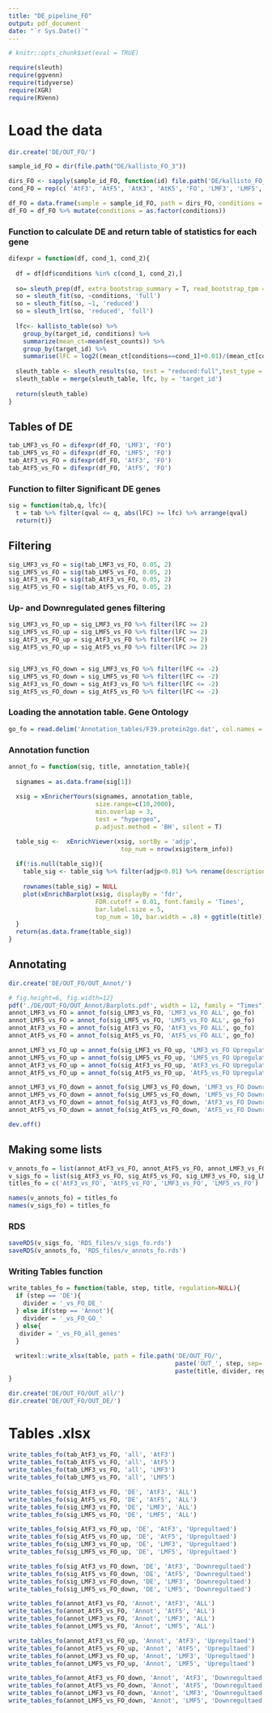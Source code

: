 ```yaml
---
title: "DE_pipeline_FO"
output: pdf_document
date: "`r Sys.Date()`"
---
```


```r
# knitr::opts_chunk$set(eval = TRUE)
```

```r
require(sleuth)
require(ggvenn)
require(tidyverse)
require(XGR)
require(RVenn)
```

# Load the data

```r
dir.create('DE/OUT_FO/')
```


```r
sample_id_FO = dir(file.path("DE/kallisto_FO_3"))

dirs_FO <- sapply(sample_id_FO, function(id) file.path('DE/kallisto_FO_3', id))
cond_FO = rep(c( 'AtF3', 'AtF5', 'AtK3', 'AtK5', 'FO', 'LMF3', 'LMF5', 'LMK3', 'LMK5'), each = 3)

df_FO = data.frame(sample = sample_id_FO, path = dirs_FO, conditions = cond_FO)
df_FO = df_FO %>% mutate(conditions = as.factor(conditions))
```

### Function to calculate DE and return table of statistics for each gene

```r
difexpr = function(df, cond_1, cond_2){
  
  df = df[df$conditions %in% c(cond_1, cond_2),]
  
  so= sleuth_prep(df, extra_bootstrap_summary = T, read_bootstrap_tpm = TRUE, ~conditions)
  so = sleuth_fit(so, ~conditions, 'full')
  so = sleuth_fit(so, ~1, 'reduced')
  so = sleuth_lrt(so, 'reduced', 'full')
  
  lfc<- kallisto_table(so) %>%
    group_by(target_id, conditions) %>%
    summarize(mean_ct=mean(est_counts)) %>%
    group_by(target_id) %>% 
    summarise(lFC = log2((mean_ct[conditions==cond_1]+0.01)/(mean_ct[conditions==cond_2]+0.01)))
  
  sleuth_table <- sleuth_results(so, test = "reduced:full",test_type = 'lrt')
  sleuth_table = merge(sleuth_table, lfc, by = 'target_id')
  
  return(sleuth_table)
}
```

## Tables of DE

```r

tab_LMF3_vs_FO = difexpr(df_FO, 'LMF3', 'FO') 
tab_LMF5_vs_FO = difexpr(df_FO, 'LMF5', 'FO')
tab_AtF3_vs_FO = difexpr(df_FO, 'AtF3', 'FO')
tab_AtF5_vs_FO = difexpr(df_FO, 'AtF5', 'FO')

```

### Function to filter Significant DE genes

```r
sig = function(tab,q, lfc){
  t = tab %>% filter(qval <= q, abs(lFC) >= lfc) %>% arrange(qval)
  return(t)}
```

## Filtering

```r
sig_LMF3_vs_FO = sig(tab_LMF3_vs_FO, 0.05, 2)
sig_LMF5_vs_FO = sig(tab_LMF5_vs_FO, 0.05, 2)
sig_AtF3_vs_FO = sig(tab_AtF3_vs_FO, 0.05, 2)
sig_AtF5_vs_FO = sig(tab_AtF5_vs_FO, 0.05, 2)
```

### Up- and Downregulated genes filtering

```r
sig_LMF3_vs_FO_up = sig_LMF3_vs_FO %>% filter(lFC >= 2)
sig_LMF5_vs_FO_up = sig_LMF5_vs_FO %>% filter(lFC >= 2)
sig_AtF3_vs_FO_up = sig_AtF3_vs_FO %>% filter(lFC >= 2)
sig_AtF5_vs_FO_up = sig_AtF5_vs_FO %>% filter(lFC >= 2)


sig_LMF3_vs_FO_down = sig_LMF3_vs_FO %>% filter(lFC <= -2)
sig_LMF5_vs_FO_down = sig_LMF5_vs_FO %>% filter(lFC <= -2)
sig_AtF3_vs_FO_down = sig_AtF3_vs_FO %>% filter(lFC <= -2)
sig_AtF5_vs_FO_down = sig_AtF5_vs_FO %>% filter(lFC <= -2)

```

### Loading the annotation table. Gene Ontology

```r
go_fo = read.delim('Annotation_tables/F39.protein2go.dat', col.names = c('target_id', 'description')) %>% separate('description', into = c('description', 'id'), sep = ';') %>% select(-id)
```

### Annotation function

```r

annot_fo = function(sig, title, annotation_table){
  
  signames = as.data.frame(sig[1])
  
  xsig = xEnricherYours(signames, annotation_table, 
                        size.range=c(10,2000),
                        min.overlap = 3,
                        test = "hypergeo",
                        p.adjust.method = 'BH', silent = T)

  table_sig <-  xEnrichViewer(xsig, sortBy = 'adjp', 
                               top_num = nrow(xsig$term_info))
  
  if(!is.null(table_sig)){
    table_sig <- table_sig %>% filter(adjp<0.01) %>% rename(description = name)
    
    rownames(table_sig) = NULL
    plot(xEnrichBarplot(xsig, displayBy = 'fdr', 
                        FDR.cutoff = 0.01, font.family = 'Times',
                        bar.label.size = 5, 
                        top_num = 10, bar.width = .8) + ggtitle(title)) 
  }
  return(as.data.frame(table_sig))
}

```

## Annotating

```r
dir.create('DE/OUT_FO/OUT_Annot/')
```


```r
# fig.height=6, fig.width=12}
pdf('./DE/OUT_FO/OUT_Annot/Barplots.pdf', width = 12, family = "Times")
annot_LMF3_vs_FO = annot_fo(sig_LMF3_vs_FO, 'LMF3_vs_FO ALL', go_fo)
annot_LMF5_vs_FO = annot_fo(sig_LMF5_vs_FO, 'LMF5_vs_FO ALL', go_fo)
annot_AtF3_vs_FO = annot_fo(sig_AtF3_vs_FO, 'AtF3_vs_FO ALL', go_fo) 
annot_AtF5_vs_FO = annot_fo(sig_AtF5_vs_FO, 'AtF5_vs_FO ALL', go_fo) 

annot_LMF3_vs_FO_up = annot_fo(sig_LMF3_vs_FO_up, 'LMF3_vs_FO Upregulated', go_fo)
annot_LMF5_vs_FO_up = annot_fo(sig_LMF5_vs_FO_up, 'LMF5_vs_FO Upregulated', go_fo)
annot_AtF3_vs_FO_up = annot_fo(sig_AtF3_vs_FO_up, 'AtF3_vs_FO Upregulated', go_fo) 
annot_AtF5_vs_FO_up = annot_fo(sig_AtF5_vs_FO_up, 'AtF5_vs_FO Upregulated', go_fo) 

annot_LMF3_vs_FO_down = annot_fo(sig_LMF3_vs_FO_down, 'LMF3_vs_FO Downregulated', go_fo)
annot_LMF5_vs_FO_down = annot_fo(sig_LMF5_vs_FO_down, 'LMF5_vs_FO Downregulated', go_fo)
annot_AtF3_vs_FO_down = annot_fo(sig_AtF3_vs_FO_down, 'AtF3_vs_FO Downregulated', go_fo) 
annot_AtF5_vs_FO_down = annot_fo(sig_AtF5_vs_FO_down, 'AtF5_vs_FO Downregulated', go_fo) 

dev.off()
```

## Making some lists

```r
v_annots_fo = list(annot_AtF3_vs_FO, annot_AtF5_vs_FO, annot_LMF3_vs_FO, annot_LMF5_vs_FO)
v_sigs_fo = list(sig_AtF3_vs_FO, sig_AtF5_vs_FO, sig_LMF3_vs_FO, sig_LMF5_vs_FO)
titles_fo = c('AtF3_vs_FO', 'AtF5_vs_FO', 'LMF3_vs_FO', 'LMF5_vs_FO')

names(v_annots_fo) = titles_fo
names(v_sigs_fo) = titles_fo
```

### RDS

```r
saveRDS(v_sigs_fo, 'RDS_files/v_sigs_fo.rds')
saveRDS(v_annots_fo, 'RDS_files/v_annots_fo.rds')
```


### Writing Tables function

```r
write_tables_fo = function(table, step, title, regulation=NULL){
  if (step == 'DE'){
    divider = '_vs_FO_DE_'
  } else if(step == 'Annot'){
    divider = '_vs_FO_GO_'
  } else{
   divider = '_vs_FO_all_genes'
  }
  
  writexl::write_xlsx(table, path = file.path('DE/OUT_FO/', 
                                              paste('OUT_', step, sep=''),
                                              paste(title, divider, regulation, '.xlsx', sep='')))
}
```

```r
dir.create('DE/OUT_FO/OUT_all/')
dir.create('DE/OUT_FO/OUT_DE/')
```

# Tables .xlsx

```r
write_tables_fo(tab_AtF3_vs_FO, 'all', 'AtF3')
write_tables_fo(tab_AtF5_vs_FO, 'all', 'AtF5')
write_tables_fo(tab_LMF3_vs_FO, 'all', 'LMF3')
write_tables_fo(tab_LMF5_vs_FO, 'all', 'LMF5')
```

```r
write_tables_fo(sig_AtF3_vs_FO, 'DE', 'AtF3', 'ALL')
write_tables_fo(sig_AtF5_vs_FO, 'DE', 'AtF5', 'ALL')
write_tables_fo(sig_LMF3_vs_FO, 'DE', 'LMF3', 'ALL')
write_tables_fo(sig_LMF5_vs_FO, 'DE', 'LMF5', 'ALL')
```

```r
write_tables_fo(sig_AtF3_vs_FO_up, 'DE', 'AtF3', 'Upregultaed')
write_tables_fo(sig_AtF5_vs_FO_up, 'DE', 'AtF5', 'Upregultaed')
write_tables_fo(sig_LMF3_vs_FO_up, 'DE', 'LMF3', 'Upregultaed')
write_tables_fo(sig_LMF5_vs_FO_up, 'DE', 'LMF5', 'Upregultaed')

write_tables_fo(sig_AtF3_vs_FO_down, 'DE', 'AtF3', 'Downregultaed')
write_tables_fo(sig_AtF5_vs_FO_down, 'DE', 'AtF5', 'Downregultaed')
write_tables_fo(sig_LMF3_vs_FO_down, 'DE', 'LMF3', 'Downregultaed')
write_tables_fo(sig_LMF5_vs_FO_down, 'DE', 'LMF5', 'Downregultaed')
```

```r
write_tables_fo(annot_AtF3_vs_FO, 'Annot', 'AtF3', 'ALL')
write_tables_fo(annot_AtF5_vs_FO, 'Annot', 'AtF5', 'ALL')
write_tables_fo(annot_LMF3_vs_FO, 'Annot', 'LMF3', 'ALL')
write_tables_fo(annot_LMF5_vs_FO, 'Annot', 'LMF5', 'ALL')
```

```r
write_tables_fo(annot_AtF3_vs_FO_up, 'Annot', 'AtF3', 'Upregultaed')
write_tables_fo(annot_AtF5_vs_FO_up, 'Annot', 'AtF5', 'Upregultaed')
write_tables_fo(annot_LMF3_vs_FO_up, 'Annot', 'LMF3', 'Upregultaed')
write_tables_fo(annot_LMF5_vs_FO_up, 'Annot', 'LMF5', 'Upregultaed')

write_tables_fo(annot_AtF3_vs_FO_down, 'Annot', 'AtF3', 'Downregultaed')
write_tables_fo(annot_AtF5_vs_FO_down, 'Annot', 'AtF5', 'Downregultaed')
write_tables_fo(annot_LMF3_vs_FO_down, 'Annot', 'LMF3', 'Downregultaed')
write_tables_fo(annot_LMF5_vs_FO_down, 'Annot', 'LMF5', 'Downregultaed')
```

